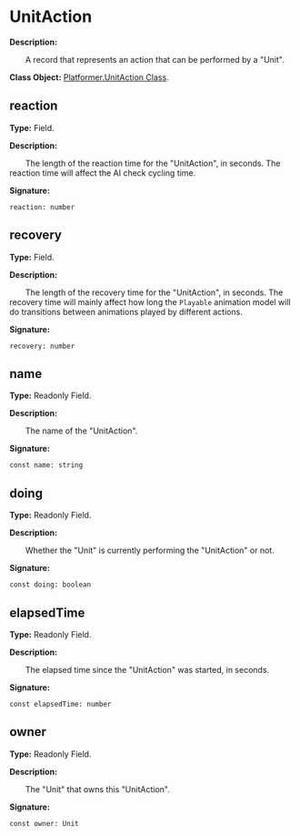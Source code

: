 
# UnitAction

**Description:**

&emsp;&emsp;A record that represents an action that can be performed by a "Unit".

**Class Object:** [Platformer.UnitAction Class](/docs/api/Class%20Object/Platformer/UnitAction).

## reaction

**Type:** Field.

**Description:**

&emsp;&emsp;The length of the reaction time for the "UnitAction", in seconds.
The reaction time will affect the AI check cycling time.

**Signature:**
```tl
reaction: number
```

## recovery

**Type:** Field.

**Description:**

&emsp;&emsp;The length of the recovery time for the "UnitAction", in seconds.
The recovery time will mainly affect how long the `Playable` animation model will do transitions between animations played by different actions.

**Signature:**
```tl
recovery: number
```

## name

**Type:** Readonly Field.

**Description:**

&emsp;&emsp;The name of the "UnitAction".

**Signature:**
```tl
const name: string
```

## doing

**Type:** Readonly Field.

**Description:**

&emsp;&emsp;Whether the "Unit" is currently performing the "UnitAction" or not.

**Signature:**
```tl
const doing: boolean
```

## elapsedTime

**Type:** Readonly Field.

**Description:**

&emsp;&emsp;The elapsed time since the "UnitAction" was started, in seconds.

**Signature:**
```tl
const elapsedTime: number
```

## owner

**Type:** Readonly Field.

**Description:**

&emsp;&emsp;The "Unit" that owns this "UnitAction".

**Signature:**
```tl
const owner: Unit
```